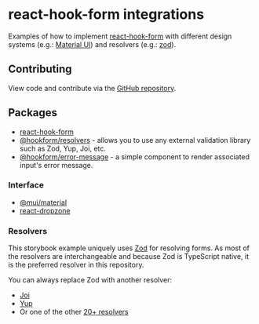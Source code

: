 
<Meta title="Introduction" />

# react-hook-form integrations

Examples of how to implement [react-hook-form](https://react-hook-form.com/)
with different design systems (e.g.: [Material UI](https://mui.com/material-ui/getting-started/))
and resolvers (e.g.: [zod](https://zod.dev/)).

## Contributing

View code and contribute via the [GitHub repository](https://github.com/bashaus/react-hook-form-integrations).

## Packages

- [react-hook-form](https://react-hook-form.com/get-started)
- [@hookform/resolvers](https://www.npmjs.com/package/@hookform/resolvers) - allows you to use any external validation library such as Zod, Yup, Joi, etc.
- [@hookform/error-message](https://www.npmjs.com/package/@hookform/error-message) - a simple component to render associated input's error message.

### Interface

- [@mui/material](https://mui.com/material-ui/getting-started/installation/)
- [react-dropzone](https://react-dropzone.js.org/)

### Resolvers

This storybook example uniquely uses [Zod](https://zod.dev/) for resolving
forms. As most of the resolvers are interchangeable and because Zod is
TypeScript native, it is the preferred resolver in this repository.

You can always replace Zod with another resolver:

- [Joi](https://www.npmjs.com/package/joi)
- [Yup](https://www.npmjs.com/package/yup)
- Or one of the other [20+ resolvers](https://www.npmjs.com/package/@hookform/resolvers#Links)
